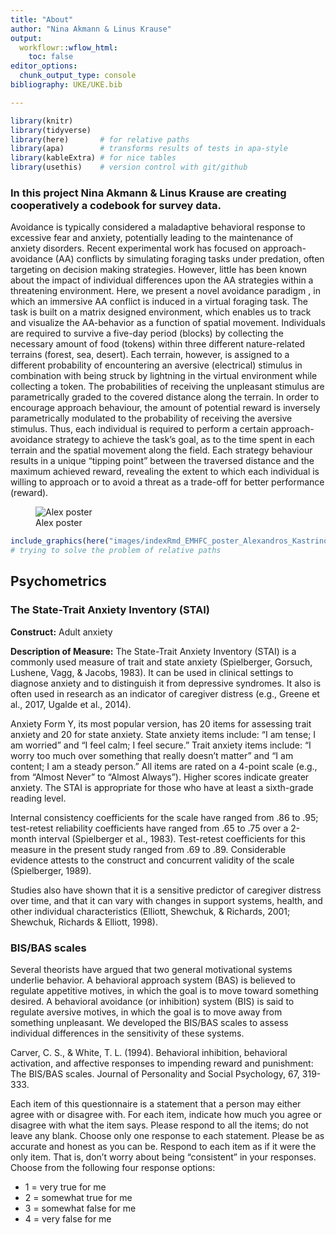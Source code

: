 ```yaml
---
title: "About"
author: "Nina Akmann & Linus Krause"
output:
  workflowr::wflow_html:
    toc: false
editor_options:
  chunk_output_type: console
bibliography: UKE/UKE.bib

---
```


```r
library(knitr)
library(tidyverse)
library(here)       # for relative paths
library(apa)        # transforms results of tests in apa-style
library(kableExtra) # for nice tables
library(usethis)    # version control with git/github
```



### In this project Nina Akmann & Linus Krause are creating cooperatively a codebook for survey data. 

Avoidance is typically considered a maladaptive behavioral response to excessive fear and anxiety, potentially leading to the maintenance of anxiety disorders. Recent experimental work has focused on approach-avoidance (AA) conflicts by simulating foraging tasks under predation, often targeting on decision making strategies. However, little has been known about the impact of individual differences upon the AA strategies within a threatening environment. Here, we present a novel avoidance paradigm , in which an immersive AA conflict is induced in a virtual foraging task. The task is built on a matrix designed environment, which enables us to track and visualize the AA-behavior as a function of spatial movement. Individuals are required to survive a five-day period (blocks) by collecting the necessary amount of food (tokens) within three different nature-related terrains (forest, sea, desert). Each terrain, however, is assigned to a different probability of encountering an aversive (electrical) stimulus in combination with being struck by lightning in the virtual environment while collecting a token. The probabilities of receiving the unpleasant stimulus are parametrically graded to the covered distance along the terrain. In order to encourage approach behaviour, the amount of potential reward is inversely parametrically modulated to the probability of receiving the aversive stimulus. Thus, each individual is required to perform a certain approach-avoidance strategy to achieve the task’s goal, as to the time spent in each terrain and the spatial movement along the field. Each strategy behaviour results in a unique “tipping point” between the traversed distance and the maximum achieved reward, revealing the extent to which each individual is willing to approach or to avoid a threat as a trade-off for better performance (reward).


![Alex poster](images/indexRmd_EMHFC_poster_Alexandros_Kastrinogiannis.jpg) 
```r


include_graphics(here("images/indexRmd_EMHFC_poster_Alexandros_Kastrinogiannis.jpg"))
# trying to solve the problem of relative paths

```


## Psychometrics
### The State-Trait Anxiety Inventory (STAI)

**Construct:** Adult anxiety

**Description of Measure:** The State-Trait Anxiety Inventory (STAI) is a commonly used measure of trait and state anxiety (Spielberger, Gorsuch, Lushene, Vagg, & Jacobs, 1983). It can be used in clinical settings to diagnose anxiety and to distinguish it from depressive syndromes. It also is often used in research as an indicator of caregiver distress (e.g., Greene et al., 2017, Ugalde et al., 2014).

Anxiety Form Y, its most popular version, has 20 items for assessing trait anxiety and 20 for state anxiety. State anxiety items include: “I am tense; I am worried” and “I feel calm; I feel secure.” Trait anxiety items include: “I worry too much over something that really doesn’t matter” and “I am content; I am a steady person.” All items are rated on a 4-point scale (e.g., from “Almost Never” to “Almost Always”). Higher scores indicate greater anxiety. The STAI is appropriate for those who have at least a sixth-grade reading level.

Internal consistency coefficients for the scale have ranged from .86 to .95; test-retest reliability coefficients have ranged from .65 to .75 over a 2-month interval (Spielberger et al., 1983). Test-retest coefficients for this measure in the present study ranged from .69 to .89. Considerable evidence attests to the construct and concurrent validity of the scale (Spielberger, 1989).

Studies also have shown that it is a sensitive predictor of caregiver distress over time, and that it can vary with changes in support systems, health, and other individual characteristics (Elliott, Shewchuk, & Richards, 2001; Shewchuk, Richards & Elliott, 1998).



### BIS/BAS scales

Several theorists have argued that two general motivational systems underlie behavior. A behavioral approach system (BAS) is believed to regulate appetitive motives, in which the goal is to move toward something desired. A behavioral avoidance (or inhibition) system (BIS) is said to regulate aversive motives, in which the goal is to move away from something unpleasant.  We developed the BIS/BAS scales to assess individual differences in the sensitivity of these systems.

Carver, C. S., & White, T. L. (1994). Behavioral inhibition, behavioral activation, and affective responses to impending reward and punishment: The BIS/BAS scales. Journal of Personality and Social Psychology, 67, 319-333.   



Each item of this questionnaire is a statement that a person may either agree with or disagree with.  For each item, indicate how much you agree or disagree with what the item says.  Please respond to all the items; do not leave any blank.  Choose only one response to each statement.  Please be as accurate and honest as you can be.  Respond to each item as if it were the only item.  That is, don't worry about being "consistent" in your responses.  Choose from the following four response options:

-  1 = very true for me
-  2 = somewhat true for me
-  3 = somewhat false for me
-  4 = very false for me




